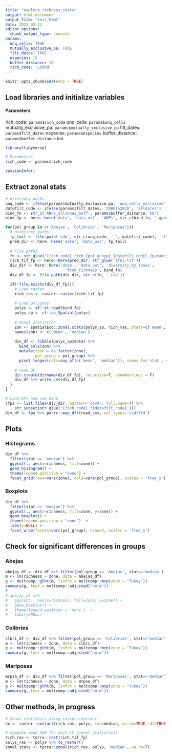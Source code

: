 ```yaml
---
title: "explore_richness_stats"
output: html_document
output_file: "test.html"
date: 2021-03-22
editor_options: 
  chunk_output_type: console
params:
  unq_cells: TRUE
  mutually_exclusive_pa: TRUE
  filt_dates: TRUE
  nspecies: 15
  buffer_distance: 10
  rich_code: 'Likhd'
---
```


```r
knitr::opts_chunk$set(echo = TRUE)

```

## Load libraries and initialize variables

#### Parameters

rich_code: `params$rich_code`
unq_cells: `params$unq_cells`
mutually_exclusive_pa: `params$mutually_exclusive_pa`
filt_dates: `params$filt_dates`
nspecies: `params$nspecies`
buffer_distance: `params$buffer_distance` km

```r
library(tidyverse)

# Parameters
rich_code <- params$rich_code

sessionInfo()
```

## Extract zonal stats

```r
# directory paths
unq_code <- ifelse(params$mutually_exclusive_pa, 'unq_cells_exclusive', unq_code)
datefilt_code <- ifelse(params$filt_dates, '2000to2020', 'alldates')
bind_fn <- str_c('ANPs_allzones_buff', params$buffer_distance,'km')
bind_fp <- here::here('data', 'data_out', 'ANPs', str_c(bind_fn, '.gpkg'))

for(pol_group in c('Abejas', 'Colibries', 'Mariposas')){
  # directory paths
  fp_tail <- file.path('sdm', str_c(unq_code, '_', datefilt_code), 'rf1', pol_group)
  pred_dir <- here::here('data', 'data_out', fp_tail)
  
  # File paths
  fn <- str_glue('{rich_code}_rich_{pol_group}_{datefilt_code}_{params$nspecies}species')
  rich_tif_fp <- here::here(pred_dir, str_glue('{fn}.tif'))
  div_dir <- here::here('data', 'data_out', 'diversity_by_zones', 
                          'from_richness', bind_fn)
  div_df_fp <- file.path(div_dir, str_c(fn, '.csv'))

  if(!file.exists(div_df_fp)){
    # Load raster
    rich_ras <- raster::raster(rich_tif_fp)
    
    # Load polygons
    polys <- sf::st_read(bind_fp) 
    polys_sp <- sf::as_Spatial(polys)
    
    # Zonal statistics
    zon <- spatialEco::zonal.stats(polys_sp, rich_ras, stats=c('mean', 'median'))
    names(zon) <- c('mean', 'median')
    
    div_df <- tibble(polys_sp@data) %>% 
      bind_cols(zon) %>% 
      mutate(zone = as.factor(zone),
             pol_group = pol_group) %>% 
      pivot_longer(cols=any_of(c('mean', 'median')), names_to='stat', values_to='richness')
    
    # Save DF
    dir.create(dirname(div_df_fp), recursive=T, showWarnings = F)
    div_df %>% write_csv(div_df_fp)
  }
}

# Load DFs and row bind
(fps <- list.files(div_dir, pattern='csv$', full.name=T) %>% 
    str_subset(str_glue('{rich_code}.*{datefilt_code}')))
div_df <- fps %>% purrr::map_dfr(read_csv, col_types='ccdfffd') 
```

## Plots
### Histograms

```r
div_df %>%
  filter(stat == 'median') %>% 
  ggplot(., aes(x=richness, fill=zone)) +
  geom_histogram() +
  theme(legend.position = 'none') +
  facet_grid(rows=vars(zone), cols=vars(pol_group), scales = 'free_x')
```

### Boxplots

```r
div_df %>% 
  filter(stat == 'median') %>% 
  ggplot(., aes(x=richness, fill=zone, y=zone)) +
  geom_boxplot() +
  theme(legend.position = 'none')  +
  labs(y=NULL) +
  facet_wrap(facets=vars(pol_group), nrow=3, scales = 'free_x')
```

## Check for significant differences in groups
### Abejas

```r
abejas_df <- div_df %>% filter(pol_group == 'Abejas', stat=='median')
m <- lm(richness ~ zone, data = abejas_df)
g <- multcomp::glht(m, linfct = multcomp::mcp(zone = "Tukey"))
summary(g, test = multcomp::adjusted("holm"))
# 
# abejas_df %>% 
#   ggplot(., aes(x=richness, fill=zone, y=zone)) +
#   geom_boxplot() +
#   theme(legend.position = 'none')  +
#   labs(y=NULL) 
```

### Colibries

```r
clbri_df <- div_df %>% filter(pol_group == 'Colibries', stat=='median')
m <- lm(richness ~ zone, data = clbri_df)
g <- multcomp::glht(m, linfct = multcomp::mcp(zone = "Tukey"))
summary(g, test = multcomp::adjusted("holm"))
```

### Mariposas

```r
mrpsa_df <- div_df %>% filter(pol_group == 'Mariposas', stat=='median')
m <- lm(richness ~ zone, data = mrpsa_df)
g <- multcomp::glht(m, linfct = multcomp::mcp(zone = "Tukey"))
summary(g, test = multcomp::adjusted("holm"))
```

## Other methods, in progress

```r
# Zonal statistics using raster::extract
ex <- raster::extract(rich_ras, polys, fun=median, na.rm=TRUE, df=TRUE)

# Compute mean AGB for each LC (zonal statistics) 
rich_ras <- terra::rast(rich_tif_fp)
polys_ras <- polys %>% to_raster()
zonal_stats <- terra::zonal(rich_ras, polys, 'median', na.rm=T)
```

